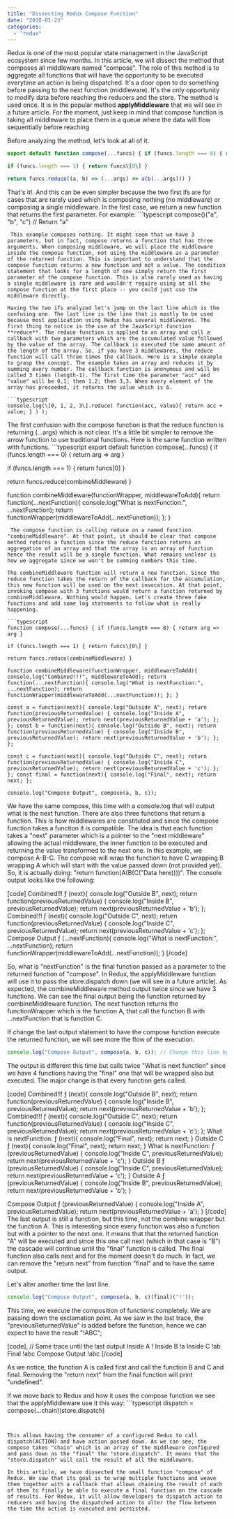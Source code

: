 ```yaml
---
title: "Dissecting Redux Compose Function"
date: "2018-01-23"
categories: 
  - "redux"
---
```


Redux is one of the most popular state management in the JavaScript ecosystem since few months. In this article, we will dissect the method that composes all middleware named "compose". The role of this method is to aggregate all functions that will have the opportunity to be executed everytime an action is being dispatched. It's a door open to do something before passing to the next function (middleware). It's the only opportunity to modify data before reaching the reducers and the store. The method is used once. It is in the popular method **applyMiddleware** that we will see in a future article. For the moment, just keep in mind that compose function is taking all middleware to place them in a queue where the data will flow sequentially before reaching

Before analyzing the method, let's look at all of it.

```typescript
export default function compose(...funcs) { if (funcs.length === 0) { return arg => arg }

if (funcs.length === 1) { return funcs\[0\] }

return funcs.reduce((a, b) => (...args) => a(b(...args))) } 
``` 


That's it!. And this can be even simpler because the two first ifs are for cases that are rarely used which is composing nothing (no middleware) or composing a single middleware. In the first case, we return a new function that returns the first parameter. For example: ```typescript
compose()("a", "b", "c") // Return "a" 
``` 
 This example composes nothing. It might seem that we have 3 parameters, but in fact, compose returns a function that has three arguments. When composing middleware, we will place the middleware inside the compose function, not using the middleware as a parameter of the returned function. This is important to understand that the compose function returns a new function and not a value. The condition statement that looks for a length of one simply return the first parameter of the compose function. This is also rarely used as having a single middleware is rare and wouldn't require using at all the compose function at the first place -- you could just use the middleware directly.

Having the two ifs analyzed let's jump on the last line which is the confusing one. The last line is the line that is mostly to be used because most application using Redux has several middlewares. The first thing to notice is the use of the JavaScript function **reduce**. The reduce function is applied to an array and call a callback with two parameters which are the accumulated value followed by the value of the array. The callback is executed the same amount of the length of the array. So, if you have 3 middlewares, the reduce function will call three times the callback. Here is a simple example to grasp the concept. The example takes an array and reduces it by summing every number. The callback function is anonymous and will be called 3 times (length-1). The first time the parameter "acc" and "value" will be 0,1; then 1,2; then 3,3. When every element of the array has proceeded, it returns the value which is 6.

```typescript
console.log(\[0, 1, 2, 3\].reduce( function(acc, value){ return acc + value; } ) ); 
``` 


The first confusion with the compose function is that the reduce function is returning (...args) which is not clear. It's a little bit simpler to remove the arrow function to use traditional functions. Here is the same function written with functions. ```typescript
export default function compose(...funcs) { if (funcs.length === 0) { return arg => arg }

if (funcs.length === 1) { return funcs\[0\] }

return funcs.reduce(combineMiddleware) }

function combineMiddleware(functionWrapper, middlewareToAdd){ return function(...nextFunction){ console.log("What is nextFunction:", ...nextFunction); return functionWrapper(middlewareToAdd(...nextFunction)); }; } 
``` 
 The compose function is calling reduce on a named function "combineMiddleware". At that point, it should be clear that compose method returns a function since the reduce function returns an aggregation of an array and that the array is an array of function hence the result will be a single function. What remains unclear is how we aggregate since we won't be summing numbers this time.

The combineMiddleware function will return a new function. Since the reduce function takes the return of the callback for the accumulation, this new function will be used on the next invocation. At that point, invoking compose with 3 functions would return a function returned by combineMiddleware. Nothing would happen. Let's create three fake functions and add some log statements to follow what is really happening.

```typescript
function compose(...funcs) { if (funcs.length === 0) { return arg => arg }

if (funcs.length === 1) { return funcs\[0\] }

return funcs.reduce(combineMiddleware) }

function combineMiddleware(functionWrapper, middlewareToAdd){ console.log("Combined!!!", middlewareToAdd); return function(...nextFunction){ console.log("What is nextFunction:", ...nextFunction); return functionWrapper(middlewareToAdd(...nextFunction)); }; }

const a = function(next){ console.log("Outside A", next); return function(previousReturnedValue) { console.log("Inside A", previousReturnedValue); return next(previousReturnedValue + 'a'); }; }; const b = function(next){ console.log("Outside B", next); return function(previousReturnedValue) { console.log("Inside B", previousReturnedValue); return next(previousReturnedValue + 'b'); }; };

const c = function(next){ console.log("Outside C", next); return function(previousReturnedValue) { console.log("Inside C", previousReturnedValue); return next(previousReturnedValue + 'c'); }; }; const final = function(next){ console.log("Final", next); return next; };

console.log("Compose Output", compose(a, b, c)); 
``` 


We have the same compose, this time with a console.log that will output what is the next function. There are also three functions that return a function. This is how middlewares are constituted and since the compose function takes a function it is compatible. The idea is that each function takes a "next" parameter which is a pointer to the "next middleware" allowing the actual middleware, the inner function to be executed and returning the value transformed to the next one. In this example, we compose A-B-C. The compose will wrap the function to have C wrapping B wrapping A which will start with the value passed down (not provided yet). So, it is actually doing: "return function(A(B(C("Data here))))". The console output looks like the following:

\[code\] Combined!!! ƒ (next){ console.log("Outside B", next); return function(previousReturnedValue) { console.log("Inside B", previousReturnedValue); return next(previousReturnedValue + 'b'); }; Combined!!! ƒ (next){ console.log("Outside C", next); return function(previousReturnedValue) { console.log("Inside C", previousReturnedValue); return next(previousReturnedValue + 'c'); }; Compose Output ƒ (...nextFunction){ console.log("What is nextFunction:", ...nextFunction); return functionWrapper(middlewareToAdd(...nextFunction)); } \[/code\]

So, what is "nextFunction" is the final function passed as a parameter to the returned function of "compose". In Redux, the applyMiddleware function will use it to pass the store.dispatch down (we will see in a future article). As expected, the combineMiddleware method output twice since we have 3 functions. We can see the final output being the function returned by combineMiddleware function. The next function returns the functionWrapper which is the function A, that call the function B with ...nextFunction that is function C.

If change the last output statement to have the compose function execute the returned function, we will see more the flow of the execution.

```typescript
console.log("Compose Output", compose(a, b, c)); // Change this line by: console.log("Compose Output", compose(a, b, c)(final)); 
``` 


The output is different this time but calls twice "What is next function" since we have 4 functions having the "final" one that will be wrapped also but executed. The major change is that every function gets called.

\[code\] Combined!!! ƒ (next){ console.log("Outside B", next); return function(previousReturnedValue) { console.log("Inside B", previousReturnedValue); return next(previousReturnedValue + 'b'); }; Combined!!! ƒ (next){ console.log("Outside C", next); return function(previousReturnedValue) { console.log("Inside C", previousReturnedValue); return next(previousReturnedValue + 'c'); }; What is nextFunction: ƒ (next){ console.log("Final", next); return next; } Outside C ƒ (next){ console.log("Final", next); return next; } What is nextFunction: ƒ (previousReturnedValue) { console.log("Inside C", previousReturnedValue); return next(previousReturnedValue + 'c'); } Outside B ƒ (previousReturnedValue) { console.log("Inside C", previousReturnedValue); return next(previousReturnedValue + 'c'); } Outside A ƒ (previousReturnedValue) { console.log("Inside B", previousReturnedValue); return next(previousReturnedValue + 'b'); }

Compose Output ƒ (previousReturnedValue) { console.log("Inside A", previousReturnedValue); return next(previousReturnedValue + 'a'); } \[/code\] The last output is still a function, but this time, not the combine wrapper but the function A. This is interesting since every function was also a function but with a pointer to the next one. It means that that the returned function "A" will be executed and since this one call next (which in that case is "B") the cascade will continue until the "final" function is called. The final function also calls next and for the moment doesn't do much. In fact, we can remove the "return next" from function "final" and to have the same output.

Let's alter another time the last line.

```typescript
console.log("Compose Output", compose(a, b, c)(final)("!")); 
``` 


This time, we execute the composition of functions completely. We are passing down the exclamation point. As we saw in the last trace, the "previousReturnedValue" is added before the function, hence we can expect to have the result "!ABC";

\[code\]¸ // Same trace until the last output Inside A ! Inside B !a Inside C !ab Final !abc Compose Output !abc \[/code\]

As we notice, the function A is called first and call the function B and C and final. Removing the "return next" from the final function will print "undefined".

If we move back to Redux and how it uses the compose function we see that the applyMiddleware use it this way: ```typescript
dispatch = compose(...chain)(store.dispatch) 
``` 


This allows having the consumer of a configured Redux to call dispatch(ACTION) and have action passed down. As we can see, the compose takes "chain" which is an array of the middleware configured and pass down as the "final" the "store.dispatch". It means that the "store.dispatch" will call the result of all the middleware.

In this article, we have dissected the small function "compose" of Redux. We saw that its goal is to wrap multiple functions and weave them together with a callback that allows chaining the result of each of them to finally be able to execute a final function on the cascade of results. For Redux, it will allow developers to dispatch action to reducers and having the dispatched action to alter the flow between the time the action is executed and persisted.
